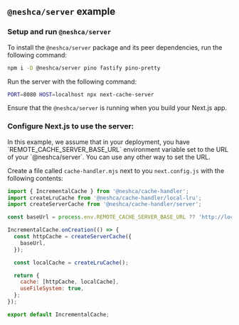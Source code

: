 
## `@neshca/server` example

### Setup and run `@neshca/server`

To install the `@neshca/server` package and its peer dependencies, run the following command:

```sh npm2yarn copy
npm i -D @neshca/server pino fastify pino-pretty
```

Run the server with the following command:

```sh copy
PORT=8080 HOST=localhost npx next-cache-server
```

<Callout type="info">Ensure that the `@neshca/server` is running when you build your Next.js app.</Callout>

### Configure Next.js to use the server:

<Callout type="info">
  In this example, we assume that in your deployment, you have `REMOTE_CACHE_SERVER_BASE_URL` environment variable set
  to the URL of your `@neshca/server`. You can use any other way to set the URL.
</Callout>

Create a file called `cache-handler.mjs` next to you `next.config.js` with the following contents:

```js filename="cache-handler.mjs" copy
import { IncrementalCache } from '@neshca/cache-handler';
import createLruCache from '@neshca/cache-handler/local-lru';
import createServerCache from '@neshca/cache-handler/server';

const baseUrl = process.env.REMOTE_CACHE_SERVER_BASE_URL ?? 'http://localhost:8080';

IncrementalCache.onCreation(() => {
  const httpCache = createServerCache({
    baseUrl,
  });

  const localCache = createLruCache();

  return {
    cache: [httpCache, localCache],
    useFileSystem: true,
  };
});

export default IncrementalCache;
```
